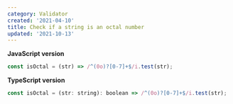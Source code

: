 ```yaml
---
category: Validator
created: '2021-04-10'
title: Check if a string is an octal number
updated: '2021-10-13'
---
```


**JavaScript version**

```js
const isOctal = (str) => /^(0o)?[0-7]+$/i.test(str);
```

**TypeScript version**

```js
const isOctal = (str: string): boolean => /^(0o)?[0-7]+$/i.test(str);
```
